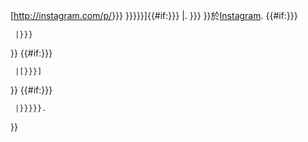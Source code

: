 [http://instagram.com/p/{{{1|{{{id|}}}}}} {{{2|{{{title|{{PAGENAME}}}}}}}}]{{#if:{{{3|{{{name|}}}}}}
|. {{{3|{{{name|}}}}}} 
}}於[[Instagram]].
{{#if:{{{4|{{{date|}}}}}}
  |{{{4|{{{date|}}}}}}
}} {{#if:{{{5|{{{accessdate|}}}}}}
  |[{{{5|{{{accessdate|}}}}}}]
}} {{#if:{{{6|{{{language|}}}}}}
  |{{{{{6|{{{language|}}}}}}}}.
}}<noinclude>{{documentation}}</noinclude>